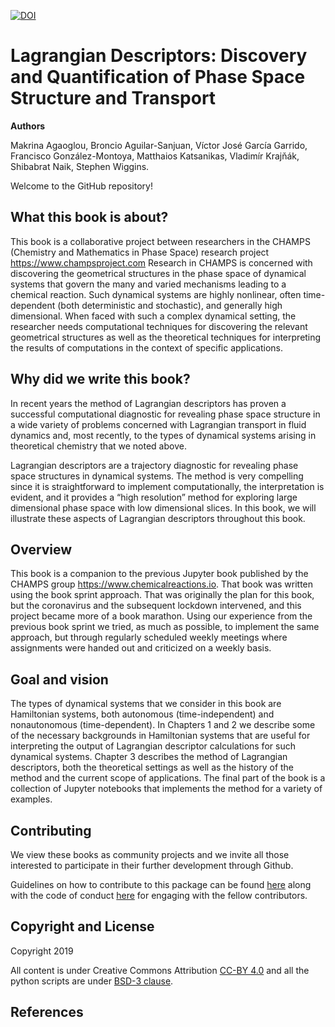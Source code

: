 [![DOI](https://zenodo.org/badge/DOI/10.5281/zenodo.3958985.svg)](https://doi.org/10.5281/zenodo.3958985)

# Lagrangian Descriptors: Discovery and Quantification of Phase Space Structure and Transport

**Authors**

Makrina Agaoglou, Broncio Aguilar-Sanjuan, Víctor José García Garrido, Francisco González-Montoya, Matthaios Katsanikas, Vladimír Krajňák, Shibabrat Naik, Stephen Wiggins.

Welcome to the GitHub repository! 

## What this book is about?

This book is a collaborative project between researchers in the CHAMPS (Chemistry and Mathematics in Phase Space) research project <https://www.champsproject.com>
Research in CHAMPS is concerned with discovering the geometrical structures in the phase space of dynamical systems that govern the many and varied mechanisms leading to a chemical reaction.  Such dynamical systems are highly nonlinear, often time-dependent (both deterministic and stochastic), and generally high dimensional.  When faced with such a complex dynamical setting, the researcher needs computational techniques for discovering the relevant geometrical structures as well as the theoretical techniques for interpreting the results of computations in the context of specific applications.

## Why did we write this book?

In recent years the method of Lagrangian descriptors has proven a successful computational diagnostic for revealing phase space structure in a wide variety of problems concerned with Lagrangian transport in fluid dynamics and, most recently, to the types of dynamical systems arising in theoretical chemistry that we noted above.

Lagrangian descriptors are a trajectory diagnostic for revealing phase space structures in dynamical systems. The method is very compelling since it is straightforward to implement computationally, the interpretation is evident, and it provides a “high resolution” method for exploring large dimensional phase space with low dimensional slices. In this book, we will illustrate these aspects of Lagrangian descriptors throughout this book.

## Overview

This book is a companion to the previous Jupyter book published by the CHAMPS group <https://www.chemicalreactions.io>. That book was written using the book sprint approach. That was originally the plan for this book, but the coronavirus and the subsequent lockdown intervened, and this project became more of a book marathon. Using our experience from the previous book sprint we tried, as much as possible, to implement the same approach, but through regularly scheduled weekly meetings where assignments were handed out and criticized on a weekly basis.

## Goal and vision

The types of dynamical systems that we consider in this book are Hamiltonian systems, both autonomous (time-independent) and nonautonomous (time-dependent). In Chapters 1 and 2 we describe some of the necessary backgrounds in Hamiltonian systems that are useful for interpreting the output of Lagrangian descriptor calculations for such dynamical systems.  Chapter 3 describes the method of Lagrangian descriptors, both the theoretical settings as well as the history of the method and the current scope of applications. The final part of the book is a collection of Jupyter notebooks that implements the method for a variety of examples.


## Contributing
We view these books as community projects and we invite all those interested to participate in their further development through Github.

Guidelines on how to contribute to this package can be found  [here](https://github.com/champsproject/chem_react_dyn/blob/docs/docs/contributing.md) along with the code of conduct [here](https://github.com/champsproject/chem_react_dyn/blob/docs/docs/CODE_OF_CONDUCT.md) for engaging with the fellow contributors.


## Copyright and License
Copyright 2019

All content is under Creative Commons Attribution [CC-BY 4.0](https://creativecommons.org/licenses/by/4.0/legalcode.txt) and all the python scripts are under [BSD-3 clause](https://github.com/champsproject/chem_react_dyn/blob/docs/docs/LICENSE).

## References



